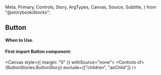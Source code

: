   Meta,
  Primary,
  Controls,
  Story,
  ArgTypes,
  Canvas,
  Source,
  Subtitle,
} from "@storybook/blocks";

<Meta of={ButtonStories} />

## **Button**

#### When to Use.

#### **First import Button component:**

<Canvas style={{ margin: "0" }} withSource="none">
  <Story name="Button Story" />
</Canvas>
<Controls of={ButtonStories.ButtonStory} exclude={["children", "asChild"]} />

<br />
